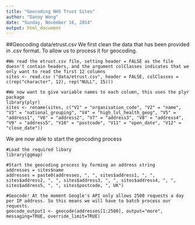 ```yaml
---
title: "Geocoding NHS Trust Sites"
author: "Danny Wong"
date: "Sunday, November 16, 2014"
output: html_document
---
```


##Geocoding data/etrust.csv
We first clean the data that has been provided in .csv format. To allow us to process it for geocoding.

```
#We read the etrust.csv file, setting header = FALSE as the file doesn't contain headers, and the argument colClasses indicates that we only want to read the first 12 columns
sites <- read.csv ("data/etrust.csv", header = FALSE, colClasses = c(rep("character", 12), rep("NULL", 15)))

#We now want to give variable names to each column, this uses the plyr package
library(plyr)
sites <- rename(sites, c("V1" = "organisation_code", "V2" = "name", "V3" = "national_grouping", "V4" = "high_lvl_health_geog", "V5" = "address1", "V6" = "address2", "V7" = "address3", "V8" = "address4", "V9" = "address5", "V10" = "postcode", "V11" = "open_date", "V12" = "close_date"))
```

We are now able to start the geocoding process

```
#Load the required libary
library(ggmap)

#Start the geocoding process by forming an address string
addresses = sites$name
addresses = paste0(addresses, ", ", sites$address1, ", ", sites$address2, ", ", sites$address3, ", ", sites$address4, ", ", sites$address5, ", ", sites$postcode, ", UK")

#Geocode! At the moment Google's API only allows 2500 requests a day per IP address. So this means we will have to batch process our requests.
geocode_output1 <- geocode(addresses[1:2500], output="more", messaging=TRUE, override_limit=TRUE)
```